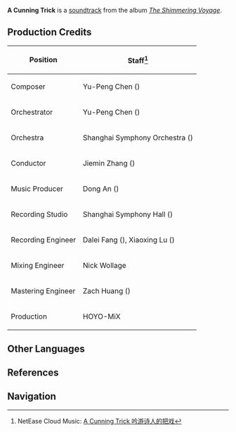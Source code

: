 {{Soundtrack Infobox
|title          =
|image          = The Shimmering Voyage.jpg
|album          = The Shimmering Voyage
|disc           = 2
|number         = 29
|featured       =
|featured2      =
|featured3      =
|featured_disc  =
|featured_disc2 =
|featured_disc3 =
|youtube_id     = U7LmE1oPILg
|youtube_time   = 901
|spotify_id     = 1NuhkLkl4toyvTQybYaG20
|played_in      = Prologue
|during         = Animated cutscene in ''[[Ending Note]]''
|domain         =
|previous       = A Wicked Plot
|next           = L'arrivo Della Signora
}}
'''A Cunning Trick''' is a [[soundtrack]] from the album ''[[The Shimmering Voyage]]''.

==Production Credits==
{| class="wikitable" style="text-align:left; height:0.5em"
! Position
! Staff<ref>NetEase Cloud Music: [https://music.163.com/#/song?id=1861576554 A Cunning Trick 吟游诗人的把戏]</ref>
|-
! Composer
| Yu-Peng Chen ({{zh|陈致逸}})
|-
! Orchestrator
| Yu-Peng Chen ({{zh|陈致逸}})
|-
! Orchestra
| Shanghai Symphony Orchestra ({{zh|上海交响乐团}})
|-
! Conductor
| Jiemin Zhang ({{zh|张洁敏}})
|-
! Music Producer
| Dong An ({{zh|安栋}})
|-
! Recording Studio
| Shanghai Symphony Hall ({{zh|上海交响乐团音乐厅}})
|-
! Recording Engineer
| Dalei Fang ({{zh|房大磊}}), Xiaoxing Lu ({{zh|陆晓幸}})
|-
! Mixing Engineer
| Nick Wollage
|-
! Mastering Engineer
| Zach Huang ({{zh|黄巍}})
|-
! Production
| HOYO-MiX
|}

==Other Languages==
{{Other Languages
|en      = A Cunning Trick
|zhs     = 吟游诗人的把戏
|zhs_rm  = Yínyóu-shīrén de Bǎxì
|zht     = 吟游诗人的把戏
|zht_rm  = Yínyóu-shīrén de Bǎxì
|zh_tl   = A Bard's Trick
|ja      = 吟遊詩人のトリック
|ja_rm   = Gin'yuu-shijin no Torikku
|ja_tl   = A Bard's Trick
}}

==References==
{{Reflist}}

==Navigation==
{{Soundtrack Navbox|The Shimmering Voyage}}
